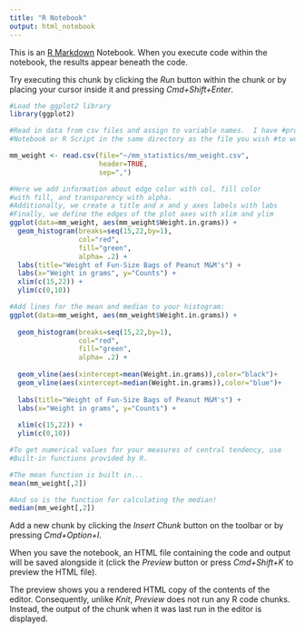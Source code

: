 ```yaml
---
title: "R Notebook"
output: html_notebook
---
```


This is an [R Markdown](http://rmarkdown.rstudio.com) Notebook. When you execute code within the notebook, the results appear beneath the code. 

Try executing this chunk by clicking the *Run* button within the chunk or by placing your cursor inside it and pressing *Cmd+Shift+Enter*. 

```r
#Load the ggplot2 library
library(ggplot2)
```

```r
#Read in data from csv files and assign to variable names.  I have #provided the full path names, but if you are working from an R 
#Notebook or R Script in the same directory as the file you wish #to work with, you can provide the relative path name. 

mm_weight <- read.csv(file="~/mm_statistics/mm_weight.csv",
                      header=TRUE,
                      sep=",")
```

```r
#Here we add information about edge color with col, fill color
#with fill, and transparency with alpha.
#Additionally, we create a title and x and y axes labels with labs
#Finally, we define the edges of the plot axes with xlim and ylim
ggplot(data=mm_weight, aes(mm_weight$Weight.in.grams)) + 
  geom_histogram(breaks=seq(15,22,by=1),
                 col="red",
                 fill="green",
                 alpha= .2) +
  labs(title="Weight of Fun-Size Bags of Peanut M&M's") + 
  labs(x="Weight in grams", y="Counts") +
  xlim(c(15,22)) +
  ylim(c(0,10))
```
```r
#Add lines for the mean and median to your histogram:
ggplot(data=mm_weight, aes(mm_weight$Weight.in.grams)) + 
  
  geom_histogram(breaks=seq(15,22,by=1),
                 col="red",
                 fill="green",
                 alpha= .2) +
  
  geom_vline(aes(xintercept=mean(Weight.in.grams)),color="black")+
  geom_vline(aes(xintercept=median(Weight.in.grams)),color="blue")+
  
  labs(title="Weight of Fun-Size Bags of Peanut M&M's") + 
  labs(x="Weight in grams", y="Counts") +
  
  xlim(c(15,22)) +
  ylim(c(0,10))
```

```r
#To get numerical values for your measures of central tendency, use
#Built-in functions provided by R.  

#The mean function is built in...
mean(mm_weight[,2])

#And so is the function for calculating the median!
median(mm_weight[,2])
```

Add a new chunk by clicking the *Insert Chunk* button on the toolbar or by pressing *Cmd+Option+I*.

When you save the notebook, an HTML file containing the code and output will be saved alongside it (click the *Preview* button or press *Cmd+Shift+K* to preview the HTML file). 

The preview shows you a rendered HTML copy of the contents of the editor. Consequently, unlike *Knit*, *Preview* does not run any R code chunks. Instead, the output of the chunk when it was last run in the editor is displayed.
